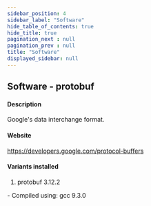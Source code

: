 ```yaml
---
sidebar_position: 4
sidebar_label: "Software"
hide_table_of_contents: true
hide_title: true
pagination_next : null
pagination_prev : null
title: "Software"
displayed_sidebar: null
---
```


## Software - protobuf


#### Description
Google's data interchange format.

#### Website
https://developers.google.com/protocol-buffers

#### Variants installed
1. protobuf 3.12.2
<div class="ul-circle">
    - Compiled using: gcc 9.3.0
</div>

